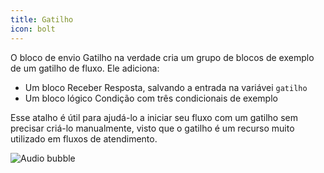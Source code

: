 ```yaml
---
title: Gatilho
icon: bolt
---
```


O bloco de envio Gatilho na verdade cria um grupo de blocos de exemplo de um gatilho de fluxo. Ele adiciona:
- Um bloco Receber Resposta, salvando a entrada na variávei `gatilho`
- Um bloco lógico Condição com três condicionais de exemplo

Esse atalho é útil para ajudá-lo a iniciar seu fluxo com um gatilho sem precisar criá-lo manualmente, visto que o gatilho é um recurso muito utilizado em fluxos de atendimento.


<Frame>
  <img
    src="/images/blocks/outputs/trigger.png"
    alt="Audio bubble"
    className="rounded-lg"
  />
</Frame>
